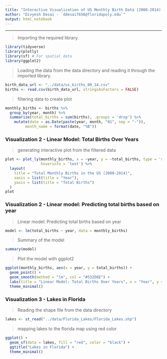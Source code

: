 ```yaml
---
title: "Interactive Visualization of US Monthly Birth Data (2000-2014) along with predection scatter plot & Lakes in Florida - Spatial Visulization"
author: "Divyesh Desai - `ddesai7656@floridapoly.edu`"
output: html_notebook
---
```

***

> Importing the required library.

```r
library(tidyverse)
library(plotly)
library(sf) # For spatial data
library(ggplot2)
```

> Loading the data from the data directory and reading it through the imported library.


```r
birth_data_url <- "../data/us_births_00_14.csv"
births <- read.csv(birth_data_url, stringsAsFactors = FALSE)
```

> filtering data to create plot

```r
monthly_births <- births %>%
  group_by(year, month) %>%
  summarize(total_births = sum(births), .groups = 'drop') %>%
    mutate(date = as.Date(paste(year, month, "01", sep = "-")),
         month_name = format(date, "%B"))
```

### Visualization 2 - Linear Model: Total Births Over Years


> generating interactive plot from the filtered data

```r
plot <- plot_ly(monthly_births, x = ~year, y = ~total_births, type = 'scatter', mode = 'lines+markers', text = ~paste("Year:", year, "<br>Month:", month_name, "<br>Total Births:", total_births), 
                hoverinfo = 'text') %>%
  layout(
    title = "Total Monthly Births in the US (2000-2014)",
    xaxis = list(title = "Year"),
    yaxis = list(title = "Total Births")
  )
plot
```

### Visualization 2 - Linear model: Predicting total births based on year


> Linear model: Predicting total births based on year


```r
model <- lm(total_births ~ year, data = monthly_births)
```


> Summary of the model

```r
summary(model)
```


> Plot the model with ggplot2


```r
ggplot(monthly_births, aes(x = year, y = total_births)) +
  geom_point() +
  geom_smooth(method = "lm", col = "#532D8E") +
  labs(title = "Linear Model: Total Births Over Years", x = "Year", y = "Total Births") +
  theme_minimal()
```


### Visualization 3 - Lakes in Florida


> Reading the shape file from the data directory

```r
lakes <- st_read("../data/Florida_Lakes/Florida_Lakes.shp")
```

> mapping lakes to the florida map using red color

```r
ggplot() +
  geom_sf(data = lakes, fill = "red", color = "black") +
  ggtitle("Lakes in Florida") +
  theme_minimal()
```